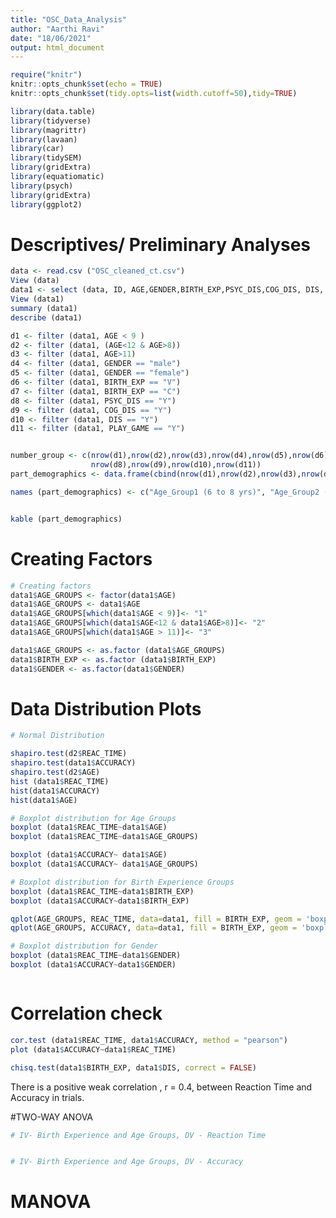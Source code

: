 ```yaml
---
title: "OSC_Data_Analysis"
author: "Aarthi Ravi"
date: "18/06/2021"
output: html_document
---
```

```r
require("knitr")
knitr::opts_chunk$set(echo = TRUE)
knitr::opts_chunk$set(tidy.opts=list(width.cutoff=50),tidy=TRUE)

library(data.table)
library(tidyverse)
library(magrittr)
library(lavaan)
library(car)
library(tidySEM)
library(gridExtra)
library(equatiomatic)
library(psych)
library(gridExtra)
library(ggplot2)
```

# Descriptives/ Preliminary Analyses

```r
data <- read.csv ("OSC_cleaned_ct.csv")
View (data)
data1 <- select (data, ID, AGE,GENDER,BIRTH_EXP,PSYC_DIS,COG_DIS, DIS, PLAY_GAME, REAC_TIME, ACCURACY)
View (data1)
summary (data1)
describe (data1)

d1 <- filter (data1, AGE < 9 )
d2 <- filter (data1, (AGE<12 & AGE>8))
d3 <- filter (data1, AGE>11)
d4 <- filter (data1, GENDER == "male")
d5 <- filter (data1, GENDER == "female")
d6 <- filter (data1, BIRTH_EXP == "V")
d7 <- filter (data1, BIRTH_EXP == "C")
d8 <- filter (data1, PSYC_DIS == "Y")
d9 <- filter (data1, COG_DIS == "Y")
d10 <- filter (data1, DIS == "Y")
d11 <- filter (data1, PLAY_GAME == "Y")


number_group <- c(nrow(d1),nrow(d2),nrow(d3),nrow(d4),nrow(d5),nrow(d6),nrow(d7),
                  nrow(d8),nrow(d9),nrow(d10),nrow(d11))
part_demographics <- data.frame(cbind(nrow(d1),nrow(d2),nrow(d3),nrow(d4),nrow(d5),nrow(d6),nrow(d7),nrow(d8),nrow(d9),nrow(d10),nrow(d11)))

names (part_demographics) <- c("Age_Group1 (6 to 8 yrs)", "Age_Group2 (9 to 11 yrs)", "Age_Group3 (12< yrs)", "Gender_Male","Gender_Female", "Vaginally_born", "C-sec_born", "Psych_Dis", "Cog_dis", "Gen_dis", "Video_gameplay")


kable (part_demographics)
```

# Creating Factors
```r
# Creating factors
data1$AGE_GROUPS <- factor(data1$AGE)
data1$AGE_GROUPS <- data1$AGE
data1$AGE_GROUPS[which(data1$AGE < 9)]<- "1"
data1$AGE_GROUPS[which(data1$AGE<12 & data1$AGE>8)]<- "2"
data1$AGE_GROUPS[which(data1$AGE > 11)]<- "3"

data1$AGE_GROUPS <- as.factor (data1$AGE_GROUPS)
data1$BIRTH_EXP <- as.factor (data1$BIRTH_EXP)
data1$GENDER <- as.factor(data1$GENDER)
```

# Data Distribution Plots
```r
# Normal Distribution

shapiro.test(d2$REAC_TIME)
shapiro.test(data1$ACCURACY)
shapiro.test(d2$AGE)
hist (data1$REAC_TIME)
hist(data1$ACCURACY)
hist(data1$AGE)

# Boxplot distribution for Age Groups
boxplot (data1$REAC_TIME~data1$AGE)
boxplot (data1$REAC_TIME~data1$AGE_GROUPS)

boxplot (data1$ACCURACY~ data1$AGE)
boxplot (data1$ACCURACY~ data1$AGE_GROUPS)

# Boxplot distribution for Birth Experience Groups
boxplot (data1$REAC_TIME~data1$BIRTH_EXP)
boxplot (data1$ACCURACY~data1$BIRTH_EXP)

qplot(AGE_GROUPS, REAC_TIME, data=data1, fill = BIRTH_EXP, geom = 'boxplot', main = "Mixed ANOVA")
qplot(AGE_GROUPS, ACCURACY, data=data1, fill = BIRTH_EXP, geom = 'boxplot', main = "Mixed ANOVA")

# Boxplot distribution for Gender
boxplot (data1$REAC_TIME~data1$GENDER)
boxplot (data1$ACCURACY~data1$GENDER)



```

# Correlation check
```r
cor.test (data1$REAC_TIME, data1$ACCURACY, method = "pearson")
plot (data1$ACCURACY~data1$REAC_TIME)

chisq.test(data1$BIRTH_EXP, data1$DIS, correct = FALSE)
```

There is a positive weak correlation , r = 0.4, between Reaction Time and Accuracy in trials. 


#TWO-WAY ANOVA
```r
# IV- Birth Experience and Age Groups, DV - Reaction Time


# IV- Birth Experience and Age Groups, DV - Accuracy


```


# MANOVA
```r

```

